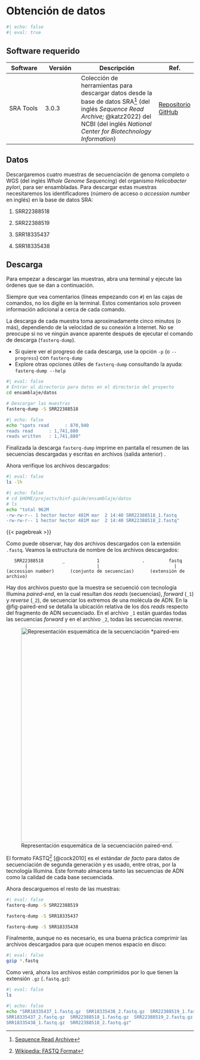 # Obtención de datos

```r
#| echo: false
#| eval: true
```

## Software requerido

| Software  | Versión | Descripción                                                                                                                                                                                              | Ref.                                                    |
|--------------|--------------|------------------------------|--------------|
| SRA Tools | 3.0.3   | Colección de herramientas para descargar datos desde la base de datos SRA[^data-1] (del inglés *Sequence Read Archive;* @katz2022) del NCBI (del inglés *National Center for Biotechnology Information*) | [Repositorio GitHub](https://github.com/ncbi/sra-tools) |

[^data-1]: [Sequence Read Archive](https://www.ncbi.nlm.nih.gov/sra)

## Datos

Descargaremos cuatro muestras de secuenciación de genoma completo o WGS (del inglés *Whole Genome Sequencing*) del organismo *Helicobacter* *pylori*, para ser ensambladas. Para descargar estas muestras necesitaremos los identificadores (número de acceso o *accession number* en inglés) en la base de datos SRA:

1.  SRR22388518

2.  SRR22388519

3.  SRR18335437

4.  SRR18335438

## Descarga

Para empezar a descargar las muestras, abra una terminal y ejecute las órdenes que se dan a continuación.

::: callout-warning
Siempre que vea comentarios (líneas empezando con `#`) en las cajas de comandos, no los digite en la terminal. Estos comentarios solo proveen información adicional a cerca de cada comando.
:::

La descarga de cada muestra toma aproximadamente cinco minutos (o más), dependiendo de la velocidad de su conexión a Internet. No se preocupe si no ve ningún avance aparente después de ejecutar el comando de descarga (`fasterq-dump`).

::: callout-tip
-   Si quiere ver el progreso de cada descarga, use la opción `-p` (o `--progress`) con `fasterq-dump`
-   Explore otras opciones útiles de `fasterq-dump` consultando la ayuda: `fasterq-dump --help`
:::

```bash
#| eval: false
# Entrar al directorio para datos en el directorio del proyecto
cd ensamblaje/datos

# Descargar las muestras
fasterq-dump -S SRR22388518
```

```bash
#| echo: false
echo "spots read      : 870,940
reads read      : 1,741,880
reads written   : 1,741,880"
```

Finalizada la descarga `fasterq-dump` imprime en pantalla el resumen de las secuencias descargadas y escritas en archivos (salida anterior) .

Ahora verifique los archivos descargados:

```bash
#| eval: false
ls -lh
```

```bash
#| echo: false
# cd $HOME/projects/binf-guide/ensamblaje/datos
# ls
echo "total 962M
-rw-rw-r-- 1 hector hector 481M mar  2 14:40 SRR22388518_1.fastq
-rw-rw-r-- 1 hector hector 481M mar  2 14:40 SRR22388518_2.fastq"
```

{{< pagebreak >}}

Como puede observar, hay dos archivos descargados con la extensión `.fastq`. Veamos la estructura de nombre de los archivos descargados:

       SRR22388518       _            1                .         fastq
           |                          |                            |
    (accession number)      (conjunto de secuencias)      (extensión de archivo)

::: callout-important
Hay dos archivos puesto que la muestra se secuenció con tecnología Illumina *paired-end*, en la cual resultan dos *reads* (secuencias), *forward* (`_1`) y *reverse* (`_2`), de secuenciar los extremos de una molécula de ADN. En la @fig-paired-end se detalla la ubicación relativa de los dos *reads* respecto del fragmento de ADN secuenciado. En el archivo `_1` están guardas todas las secuencias *forward* y en el archivo `_2`, todas las secuencias *reverse*.
:::

![Representación esquemática de la secuenciación paired-end.](assets/images/paired-end_schematic.png){#fig-paired-end alt="Representación esquemática de la secuenciación *paired-end*." fig-align="center" width="6in"}

El formato FASTQ[^temporal-2] [@cock2010] es el estándar *de facto* para datos de secuenciación de segunda generación y es usado, entre otras, por la tecnología Illumina. Este formato almacena tanto las secuencias de ADN como la calidad de cada base secuenciada.

[^temporal-2]: [Wikipedia: FASTQ Format](https://en.wikipedia.org/wiki/FASTQ_format)

Ahora descarguemos el resto de las muestras:

```bash
#| eval: false
fasterq-dump -S SRR22388519

fasterq-dump -S SRR18335437

fasterq-dump -S SRR18335438
```

Finalmente, aunque no es necesario, es una buena práctica comprimir las archivos descargados para que ocupen menos espacio en disco:

```bash
#| eval: false
gzip *.fastq
```

Como verá, ahora los archivos están comprimidos por lo que tienen la extensión `.gz` (`.fastq.gz`):

```bash
#| eval: false
ls
```

```bash
#| echo: false
echo "SRR18335437_1.fastq.gz  SRR18335438_2.fastq.gz  SRR22388519_1.fastq.gz
SRR18335437_2.fastq.gz  SRR22388518_1.fastq.gz  SRR22388519_2.fastq.gz
SRR18335438_1.fastq.gz  SRR22388518_2.fastq.gz"
```

